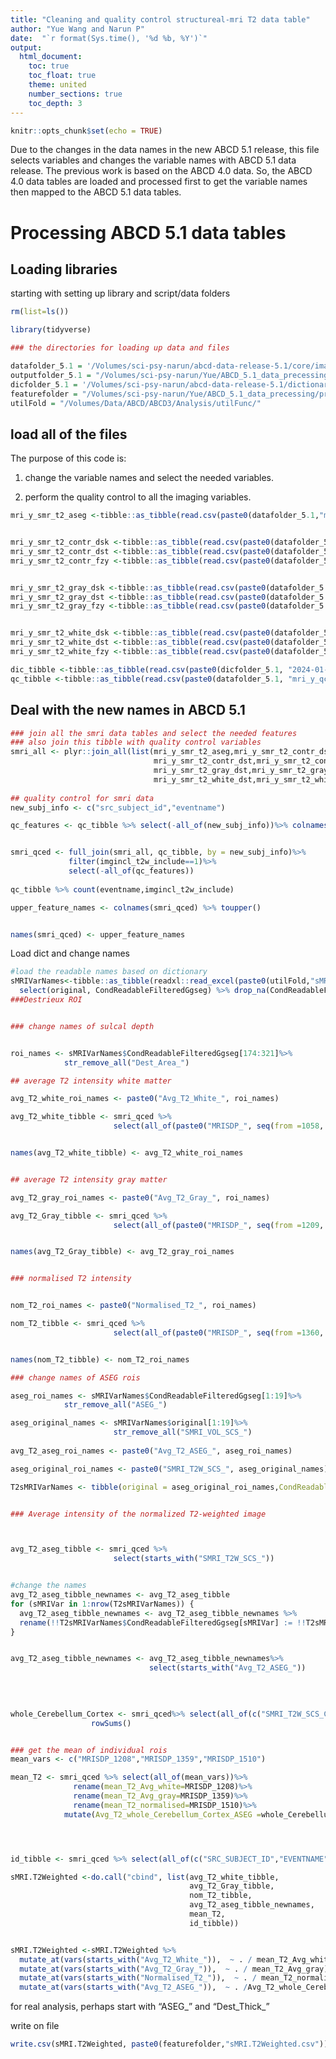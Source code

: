 ```yaml
---
title: "Cleaning and quality control structureal-mri T2 data table"
author: "Yue Wang and Narun P"
date:  "`r format(Sys.time(), '%d %b, %Y')`"
output: 
  html_document:
    toc: true
    toc_float: true
    theme: united
    number_sections: true
    toc_depth: 3
---
```


```r
knitr::opts_chunk$set(echo = TRUE)
```


Due to the changes in the data names in the new ABCD 5.1 release, this file selects variables and changes the variable names with ABCD 5.1 data release. The previous work is based on the ABCD 4.0 data. So, the ABCD 4.0 data tables are loaded and processed first to get the variable names then mapped to the ABCD 5.1 data tables.




# Processing ABCD 5.1 data tables

## Loading libraries

starting with setting up library and script/data folders

```r
rm(list=ls())

library(tidyverse)

```

```r
### the directories for loading up data and files

datafolder_5.1 = '/Volumes/sci-psy-narun/abcd-data-release-5.1/core/imaging/'
outputfolder_5.1 = "/Volumes/sci-psy-narun/Yue/ABCD_5.1_data_precessing/processed_data/"
dicfolder_5.1 = '/Volumes/sci-psy-narun/abcd-data-release-5.1/dictionary/'
featurefolder = "/Volumes/sci-psy-narun/Yue/ABCD_5.1_data_precessing/processed_data/"
utilFold = "/Volumes/Data/ABCD/ABCD3/Analysis/utilFunc/"
```


## load all of the files

The purpose of this code is:

1. change the variable names and select the needed variables.

2. perform the quality control to all the imaging variables.

```r

mri_y_smr_t2_aseg <-tibble::as_tibble(read.csv(paste0(datafolder_5.1,"mri_y_smr_t2_aseg.csv"))) 


mri_y_smr_t2_contr_dsk <-tibble::as_tibble(read.csv(paste0(datafolder_5.1,"mri_y_smr_t2_contr_dsk.csv"))) 
mri_y_smr_t2_contr_dst <-tibble::as_tibble(read.csv(paste0(datafolder_5.1,"mri_y_smr_t2_contr_dst.csv"))) 
mri_y_smr_t2_contr_fzy <-tibble::as_tibble(read.csv(paste0(datafolder_5.1,"mri_y_smr_t2_contr_fzy.csv"))) 


mri_y_smr_t2_gray_dsk <-tibble::as_tibble(read.csv(paste0(datafolder_5.1,"mri_y_smr_t2_gray_dsk.csv"))) 
mri_y_smr_t2_gray_dst <-tibble::as_tibble(read.csv(paste0(datafolder_5.1,"mri_y_smr_t2_gray_dst.csv"))) 
mri_y_smr_t2_gray_fzy <-tibble::as_tibble(read.csv(paste0(datafolder_5.1,"mri_y_smr_t2_gray_fzy.csv"))) 


mri_y_smr_t2_white_dsk <-tibble::as_tibble(read.csv(paste0(datafolder_5.1,"mri_y_smr_t2_white_dsk.csv"))) 
mri_y_smr_t2_white_dst <-tibble::as_tibble(read.csv(paste0(datafolder_5.1,"mri_y_smr_t2_white_dst.csv"))) 
mri_y_smr_t2_white_fzy <-tibble::as_tibble(read.csv(paste0(datafolder_5.1,"mri_y_smr_t2_white_fzy.csv"))) 

dic_tibble <-tibble::as_tibble(read.csv(paste0(dicfolder_5.1, "2024-01-23_03_20_38.681784-ABCD_Data_Dictionary.csv"))) 
qc_tibble <-tibble::as_tibble(read.csv(paste0(datafolder_5.1, "mri_y_qc_incl.csv"))) 
```

## Deal with the new names in ABCD 5.1


```r
### join all the smri data tables and select the needed features 
### also join this tibble with quality control variables
smri_all <- plyr::join_all(list(mri_y_smr_t2_aseg,mri_y_smr_t2_contr_dsk,
                                mri_y_smr_t2_contr_dst,mri_y_smr_t2_contr_fzy,mri_y_smr_t2_gray_dsk,
                                mri_y_smr_t2_gray_dst,mri_y_smr_t2_gray_fzy,mri_y_smr_t2_white_dsk,
                                mri_y_smr_t2_white_dst,mri_y_smr_t2_white_fzy), by=c("src_subject_id","eventname" ), type='full')
 
## quality control for smri data
new_subj_info <- c("src_subject_id","eventname")  

qc_features <- qc_tibble %>% select(-all_of(new_subj_info))%>% colnames()


smri_qced <- full_join(smri_all, qc_tibble, by = new_subj_info)%>%
             filter(imgincl_t2w_include==1)%>%
             select(-all_of(qc_features))
             
qc_tibble %>% count(eventname,imgincl_t2w_include)

upper_feature_names <- colnames(smri_qced) %>% toupper() 


names(smri_qced) <- upper_feature_names
```

Load dict and change names

```r

#load the readable names based on dictionary
sMRIVarNames<-tibble::as_tibble(readxl::read_excel(paste0(utilFold,"sMRIVariableToImport.xlsx"))) %>% 
  select(original, CondReadableFilteredGgseg) %>% drop_na(CondReadableFilteredGgseg)
###Destrieux ROI 


### change names of sulcal depth


roi_names <- sMRIVarNames$CondReadableFilteredGgseg[174:321]%>%
            str_remove_all("Dest_Area_")

## average T2 intensity white matter 

avg_T2_white_roi_names <- paste0("Avg_T2_White_", roi_names)

avg_T2_white_tibble <- smri_qced %>%
                       select(all_of(paste0("MRISDP_", seq(from =1058, to = 1205, by = 1))))


names(avg_T2_white_tibble) <- avg_T2_white_roi_names


## average T2 intensity gray matter 

avg_T2_gray_roi_names <- paste0("Avg_T2_Gray_", roi_names)

avg_T2_Gray_tibble <- smri_qced %>%
                       select(all_of(paste0("MRISDP_", seq(from =1209, to = 1356, by = 1))))


names(avg_T2_Gray_tibble) <- avg_T2_gray_roi_names


### normalised T2 intensity 


nom_T2_roi_names <- paste0("Normalised_T2_", roi_names)

nom_T2_tibble <- smri_qced %>%
                       select(all_of(paste0("MRISDP_", seq(from =1360, to = 1507, by = 1))))


names(nom_T2_tibble) <- nom_T2_roi_names

### change names of ASEG rois

aseg_roi_names <- sMRIVarNames$CondReadableFilteredGgseg[1:19]%>%
            str_remove_all("ASEG_")

aseg_original_names <- sMRIVarNames$original[1:19]%>% 
                       str_remove_all("SMRI_VOL_SCS_")
                      
avg_T2_aseg_roi_names <- paste0("Avg_T2_ASEG_", aseg_roi_names)

aseg_original_roi_names <- paste0("SMRI_T2W_SCS_", aseg_original_names)

T2sMRIVarNames <- tibble(original = aseg_original_roi_names,CondReadableFilteredGgseg= avg_T2_aseg_roi_names)


### Average intensity of the normalized T2-weighted image 



avg_T2_aseg_tibble <- smri_qced %>%
                       select(starts_with("SMRI_T2W_SCS_"))


#change the names
avg_T2_aseg_tibble_newnames <- avg_T2_aseg_tibble
for (sMRIVar in 1:nrow(T2sMRIVarNames)) {
  avg_T2_aseg_tibble_newnames <- avg_T2_aseg_tibble_newnames %>%
  rename(!!T2sMRIVarNames$CondReadableFilteredGgseg[sMRIVar] := !!T2sMRIVarNames$original[sMRIVar])  
}


avg_T2_aseg_tibble_newnames <- avg_T2_aseg_tibble_newnames%>%
                               select(starts_with("Avg_T2_ASEG_"))
  
  
  

whole_Cerebellum_Cortex <- smri_qced%>% select(all_of(c("SMRI_T2W_SCS_CRBCORTEXLH","SMRI_T2W_SCS_CRBCORTEXRH")))%>%
                  rowSums()


### get the mean of individual rois
mean_vars <- c("MRISDP_1208","MRISDP_1359","MRISDP_1510")

mean_T2 <- smri_qced %>% select(all_of(mean_vars))%>%
              rename(mean_T2_Avg_white=MRISDP_1208)%>%
              rename(mean_T2_Avg_gray=MRISDP_1359)%>%
              rename(mean_T2_normalised=MRISDP_1510)%>%
            mutate(Avg_T2_whole_Cerebellum_Cortex_ASEG =whole_Cerebellum_Cortex)




id_tibble <- smri_qced %>% select(all_of(c("SRC_SUBJECT_ID","EVENTNAME")))

sMRI.T2Weighted <-do.call("cbind", list(avg_T2_white_tibble, 
                                        avg_T2_Gray_tibble, 
                                        nom_T2_tibble,
                                        avg_T2_aseg_tibble_newnames,
                                        mean_T2,
                                        id_tibble))


sMRI.T2Weighted <-sMRI.T2Weighted %>%
  mutate_at(vars(starts_with("Avg_T2_White_")),  ~ . / mean_T2_Avg_white)%>%
  mutate_at(vars(starts_with("Avg_T2_Gray_")),  ~ . / mean_T2_Avg_gray) %>%
  mutate_at(vars(starts_with("Normalised_T2_")),  ~ . / mean_T2_normalised)%>%
  mutate_at(vars(starts_with("Avg_T2_ASEG_")),  ~ . /Avg_T2_whole_Cerebellum_Cortex_ASEG)   


```



for real analysis, perhaps start with "ASEG_" and "Dest_Thick_" 


write on file
```r
write.csv(sMRI.T2Weighted, paste0(featurefolder,"sMRI.T2Weighted.csv"))

```







